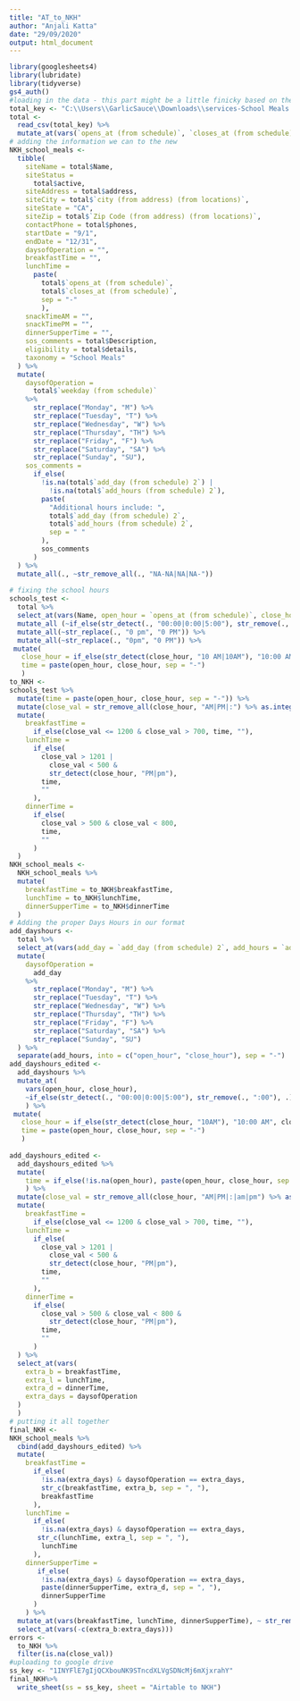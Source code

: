 ```yaml
---
title: "AT_to_NKH"
author: "Anjali Katta"
date: "29/09/2020"
output: html_document
---
```



```r
library(googlesheets4)
library(lubridate)
library(tidyverse)
gs4_auth()
#loading in the data - this part might be a little finicky based on the location of your file and whether or not your code editor can read single backslashes or requires double backslashes
total_key <- "C:\\Users\\GarlicSauce\\Downloads\\services-School Meals View CSV.csv" 
total <- 
  read_csv(total_key) %>% 
  mutate_at(vars(`opens_at (from schedule)`, `closes_at (from schedule)`), ~str_replace(.,"0am", "0 AM"))
# adding the information we can to the new 
NKH_school_meals <-
  tibble(
    siteName = total$Name,
    siteStatus = 
      total$active,
    siteAddress = total$address,
    siteCity = total$`city (from address) (from locations)`,
    siteState = "CA",
    siteZip = total$`Zip Code (from address) (from locations)`,
    contactPhone = total$phones,
    startDate = "9/1",
    endDate = "12/31",
    daysofOperation = "",
    breakfastTime = "",
    lunchTime = 
      paste(
        total$`opens_at (from schedule)`, 
        total$`closes_at (from schedule)`, 
        sep = "-"
        ),
    snackTimeAM = "",
    snackTimePM = "",
    dinnerSupperTime = "",
    sos_comments = total$Description,
    eligibility = total$details,
    taxonomy = "School Meals"
  ) %>% 
  mutate(
    daysofOperation = 
      total$`weekday (from schedule)`
    %>% 
      str_replace("Monday", "M") %>% 
      str_replace("Tuesday", "T") %>% 
      str_replace("Wednesday", "W") %>% 
      str_replace("Thursday", "TH") %>% 
      str_replace("Friday", "F") %>%
      str_replace("Saturday", "SA") %>% 
      str_replace("Sunday", "SU"),
    sos_comments = 
      if_else(
        !is.na(total$`add_day (from schedule) 2`) |
          !is.na(total$`add_hours (from schedule) 2`),
        paste(
          "Additional hours include: ", 
          total$`add_day (from schedule) 2`, 
          total$`add_hours (from schedule) 2`, 
          sep = " "
        ),
        sos_comments
      )
  ) %>% 
  mutate_all(., ~str_remove_all(., "NA-NA|NA|NA-"))
  
# fixing the school hours
schools_test <-
  total %>% 
  select_at(vars(Name, open_hour = `opens_at (from schedule)`, close_hour = `closes_at (from schedule)`)) %>% 
  mutate_all (~if_else(str_detect(., "00:00|0:00|5:00"), str_remove(., ":00"), .)) %>% 
  mutate_all(~str_replace(., "0 pm", "0 PM")) %>% 
  mutate_all(~str_replace(., "0pm", "0 PM")) %>% 
 mutate(
   close_hour = if_else(str_detect(close_hour, "10 AM|10AM"), "10:00 AM", close_hour),
   time = paste(open_hour, close_hour, sep = "-")
   )
to_NKH <-
schools_test %>% 
  mutate(time = paste(open_hour, close_hour, sep = "-")) %>% 
  mutate(close_val = str_remove_all(close_hour, "AM|PM|:") %>% as.integer()) %>% 
  mutate(
    breakfastTime = 
      if_else(close_val <= 1200 & close_val > 700, time, ""),
    lunchTime = 
      if_else(
        close_val > 1201 |
          close_val < 500 & 
          str_detect(close_hour, "PM|pm"), 
        time, 
        ""
      ),
    dinnerTime = 
      if_else(
        close_val > 500 & close_val < 800,
        time,
        ""
      )
  )
NKH_school_meals <-
  NKH_school_meals %>% 
  mutate(
    breakfastTime = to_NKH$breakfastTime,
    lunchTime = to_NKH$lunchTime,
    dinnerSupperTime = to_NKH$dinnerTime
  )
# Adding the proper Days Hours in our format 
add_dayshours <-
  total %>% 
  select_at(vars(add_day = `add_day (from schedule) 2`, add_hours = `add_hours (from schedule) 2`)) %>% 
  mutate(
    daysofOperation = 
      add_day
    %>% 
      str_replace("Monday", "M") %>% 
      str_replace("Tuesday", "T") %>% 
      str_replace("Wednesday", "W") %>% 
      str_replace("Thursday", "TH") %>% 
      str_replace("Friday", "F") %>%
      str_replace("Saturday", "SA") %>% 
      str_replace("Sunday", "SU")
  ) %>% 
  separate(add_hours, into = c("open_hour", "close_hour"), sep = "-")
add_dayshours_edited <- 
  add_dayshours %>% 
  mutate_at(
    vars(open_hour, close_hour),
    ~if_else(str_detect(., "00:00|0:00|5:00"), str_remove(., ":00"), .)
    ) %>% 
 mutate(
   close_hour = if_else(str_detect(close_hour, "10AM"), "10:00 AM", close_hour),
   time = paste(open_hour, close_hour, sep = "-")
   ) 
  
add_dayshours_edited <- 
  add_dayshours_edited %>% 
  mutate(
    time = if_else(!is.na(open_hour), paste(open_hour, close_hour, sep = "-"), "")
    ) %>% 
  mutate(close_val = str_remove_all(close_hour, "AM|PM|:|am|pm") %>% as.integer()) %>% 
  mutate(
    breakfastTime = 
      if_else(close_val <= 1200 & close_val > 700, time, ""),
    lunchTime = 
      if_else(
        close_val > 1201 |
          close_val < 500 & 
          str_detect(close_hour, "PM|pm"), 
        time, 
        ""
      ),
    dinnerTime = 
      if_else(
        close_val > 500 & close_val < 800 & 
          str_detect(close_hour, "PM|pm"),
        time,
        ""
      )
  ) %>% 
  select_at(vars(
    extra_b = breakfastTime,
    extra_l = lunchTime,
    extra_d = dinnerTime,
    extra_days = daysofOperation
  )
  )
# putting it all together 
final_NKH <-
NKH_school_meals %>% 
  cbind(add_dayshours_edited) %>% 
  mutate(
    breakfastTime =
      if_else(
        !is.na(extra_days) & daysofOperation == extra_days,
        str_c(breakfastTime, extra_b, sep = ", "),
        breakfastTime
      ),
    lunchTime =
      if_else(
        !is.na(extra_days) & daysofOperation == extra_days,
       str_c(lunchTime, extra_l, sep = ", "),
        lunchTime
      ),
    dinnerSupperTime =
       if_else(
        !is.na(extra_days) & daysofOperation == extra_days,
        paste(dinnerSupperTime, extra_d, sep = ", "),
        dinnerSupperTime
      )
    ) %>%
  mutate_at(vars(breakfastTime, lunchTime, dinnerSupperTime), ~ str_remove(., "NA\\,|^\\,")) %>% 
  select_at(vars(-c(extra_b:extra_days)))
errors <-
  to_NKH %>% 
  filter(is.na(close_val)) 
#uploading to google drive
ss_key <- "1INYFlE7gIjQCXbouNK9STncdXLVgSDNcMj6mXjxrahY"
final_NKH%>% 
  write_sheet(ss = ss_key, sheet = "Airtable to NKH")
```
